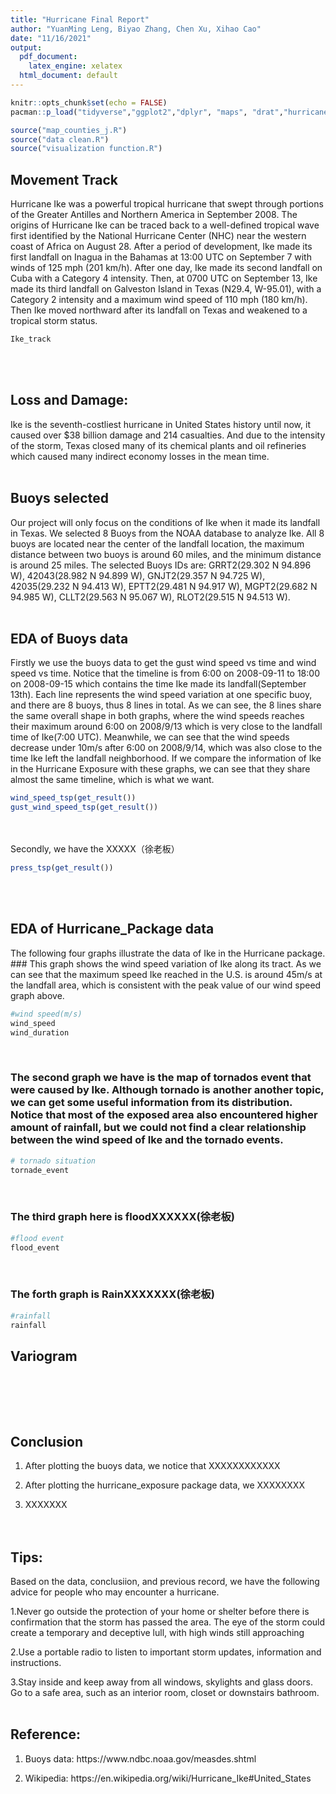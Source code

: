 ```yaml
---
title: "Hurricane Final Report"
author: "YuanMing Leng, Biyao Zhang, Chen Xu, Xihao Cao"
date: "11/16/2021"
output:
  pdf_document: 
    latex_engine: xelatex
  html_document: default
---
```


```r
knitr::opts_chunk$set(echo = FALSE)
pacman::p_load("tidyverse","ggplot2","dplyr", "maps", "drat","hurricaneexposuredata","hurricaneexposure","weathermetrics","scales","sp","gstat")
```

```r
source("map_counties_j.R")
source("data clean.R")
source("visualization function.R")
```




## Movement Track
Hurricane Ike was a powerful tropical hurricane that swept through portions of the Greater Antilles and Northern America in September 2008. The origins of Hurricane Ike can be traced back to a well-defined tropical wave first identified by the National Hurricane Center (NHC) near the western coast of Africa on August 28. After a period of development, Ike made its first landfall on Inagua in the Bahamas at 13:00 UTC on September 7 with winds of 125 mph (201 km/h). After one day, Ike made its second landfall on Cuba with a Category 4 intensity. Then, at 0700 UTC on September 13, Ike made its third landfall on Galveston Island in Texas (N29.4, W-95.01), with a Category 2 intensity and a maximum wind speed of 110 mph (180 km/h). Then Ike moved northward after its landfall on Texas and weakened to a tropical storm status.

```r
Ike_track
```
\
\

## Loss and Damage:
Ike is the seventh-costliest hurricane in United States history until now, it caused over $38 billion damage and 214 casualties. And due to the intensity of the storm, Texas closed many of its chemical plants and oil refineries which caused many indirect economy losses in the mean time.
\
\


## Buoys selected
Our project will only focus on the conditions of Ike when it made its landfall in Texas. We selected 8 Buoys from the NOAA database to analyze Ike. All 8 buoys are located near the center of the landfall location, the maximum distance between two buoys is around 60 miles, and the minimum distance is around 25 miles. The selected Buoys IDs are: GRRT2(29.302 N 94.896 W), 42043(28.982 N 94.899 W), GNJT2(29.357 N 94.725 W), 42035(29.232 N 94.413 W), EPTT2(29.481 N 94.917 W), MGPT2(29.682 N 94.985 W), CLLT2(29.563 N 95.067 W), RLOT2(29.515 N 94.513 W).
\
\


## EDA of Buoys data
Firstly we use the buoys data to get the gust wind speed vs time and wind speed vs time. Notice that the timeline is from 6:00 on 2008-09-11 to 18:00 on 2008-09-15 which contains the time Ike made its landfall(September 13th). Each line represents the wind speed variation at one specific buoy, and there are 8 buoys, thus 8 lines in total. As we can see, the 8 lines share the same overall shape in both graphs, where the wind speeds reaches their maximum around 6:00 on 2008/9/13 which is very close to the landfall time of Ike(7:00 UTC). Meanwhile, we can see that the wind speeds decrease under 10m/s after 6:00 on 2008/9/14, which was also close to the time Ike left the landfall neighborhood. If we compare the information of Ike in the Hurricane Exposure with these graphs, we can see that they share almost the same timeline, which is what we want.

```r
wind_speed_tsp(get_result())
gust_wind_speed_tsp(get_result())
```

\
\
Secondly, we have the XXXXX（徐老板）
```r
press_tsp(get_result())
```
\
\





## EDA of Hurricane_Package data
The following four graphs illustrate the data of Ike in the Hurricane package.
\
### This graph shows the wind speed variation of Ike along its tract. As we can see that the maximum speed Ike reached in the U.S. is around 45m/s at the landfall area, which is consistent with the peak value of our wind speed graph above. 
```r
#wind speed(m/s)
wind_speed
wind_duration
```
\


### The second graph we have is the map of tornados event that were caused by Ike. Although tornado is another another topic, we can get some useful information from its distribution. Notice that most of the exposed area also encountered higher amount of rainfall, but we could not find a clear relationship between the wind speed of Ike and the tornado events.
```r
# tornado situation
tornade_event
```
\


### The third graph here is floodXXXXXX(徐老板)
```r
#flood event
flood_event
```
\


### The forth graph is RainXXXXXXX(徐老板)
```r
#rainfall
rainfall
```


## Variogram
|
|
|
|
```r

```


## Conclusion
1. After plotting the buoys data, we notice that XXXXXXXXXXXX

2. After plotting the hurricane_exposure package data, we XXXXXXXX

3. XXXXXXX
\
\
\

## Tips:
Based on the data, conclusiion, and previous record, we have the following advice for people who may encounter a hurricane.

1.Never go outside the protection of your home or shelter before there is confirmation that the storm has passed the area. The eye of the storm could create a temporary and deceptive lull, with high winds still approaching

2.Use a portable radio to listen to important storm updates, information and instructions.

3.Stay inside and keep away from all windows, skylights and glass doors. Go to a safe area, such as an interior room, closet or downstairs bathroom.
\
\

## Reference:
1. Buoys data: https://www.ndbc.noaa.gov/measdes.shtml

2. Wikipedia: https://en.wikipedia.org/wiki/Hurricane_Ike#United_States